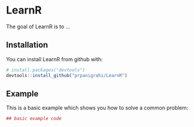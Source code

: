 <!-- README.md is generated from README.Rmd. Please edit that file

```r
knitr::opts_chunk$set(
  collapse = TRUE,
  comment = "#>",
  fig.path = "README-"
)
```
-->
 
# LearnR

The goal of LearnR is to ...

## Installation

You can install LearnR from github with:

```r
# install.packages("devtools")
devtools::install_github("prpanigrahi/LearnR")
```

## Example

This is a basic example which shows you how to solve a common problem:

```r
## basic example code
```
